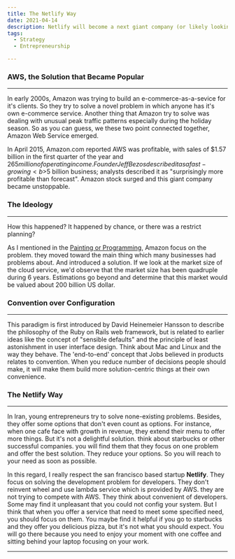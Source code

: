```yaml
---
title: The Netlify Way
date: 2021-04-14
description: Netlify will become a next giant company (or likely looking) since they matter convention over configuration.
tags:
  - Strategy
  - Entrepreneurship

---
```


### AWS, the Solution that Became Popular
---
In early 2000s, Amazon was trying to build an e-commerce-as-a-sevice for it's clients. So they try to solve a novel problem in which anyone has it's own e-commerce
service. Another thing that Amazon try to solve was dealing with unusual peak traffic patterns especially during the holiday season. So as you can guess, we these two point
connected together, Amazon Web Service emerged.

In April 2015, Amazon.com reported AWS was profitable,
with sales of $1.57 billion in the first quarter of the year and $265 million of operating income.
Founder Jeff Bezos described it as a fast-growing <b>$5 billion business</b>; analysts described it as "surprisingly more profitable than forecast".
Amazon stock surged and this giant company became unstoppable.

### The Ideology
---
How this happened? It happened by chance, or there was a restrict planning?

As I mentioned in the [Painting or Programming](programming-or-painting), Amazon focus on the problem. they moved toward the main thing which many businesses had problems
about. And introduced a solution. If we look at the market size of the cloud service, we'd observe that the market size has been quadruple during 6 years. Estimations go beyond
and determine that this market would be valued about 200 billion US dollar.


<App/>


### Convention over Configuration
---
This paradigm is first introduced by  David Heinemeier Hansson to describe the philosophy of the Ruby on Rails web framework,
but is related to earlier ideas like the concept of "sensible defaults" and the principle of least astonishment in user interface design.
Think about Mac and Linux and the way they behave. The 'end-to-end' concept that Jobs believed in products relates to convention. When you reduce
number of decisions people should make, it will make them build more solution-centric things at their own convenience.


### The Netlify Way
---
In Iran, young entrepreneurs try to solve none-existing problems. Besides, they offer some options that don't even count as options. For instance, when
one cafe face with growth in revenue, they extend their menu to offer more things. But it's not a delightful solution. think about starbucks or other
successful companies. you will find them that they focus on one problem and offer the best solution. They reduce your options. So you will reach to your
need as soon as possible.

In this regard, I really respect the san francisco based startup <b>Netlify</b>. They focus on solving the development problem for developers. They don't
reinvent wheel and use lambda service which is provided by AWS. they are not trying to compete with AWS. They think about convenient of developers. Some
may find it unpleasant that you could not config your system. But I think that when you offer a service that need to meet some specified need, you should
focus on them. You maybe find it helpful if you go to starbucks and they offer you delicious pizza, but it's not what you should expect. You will go there because
you need to enjoy your moment with one coffee and sitting behind your laptop focusing on your work.

---


  <TwitterButton link="https://shirani.me/the-netlify-way"/>
  <LinkedinButton link="https://shirani.me/the-netlify-way"/>